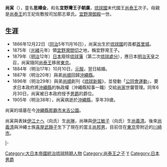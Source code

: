 {{東亞男性歷史人物
|名稱 =尚寅
|身份 =[[琉球國|琉球]][[王子|王子]]、[[大日本帝國|日本]][[男爵|男爵]]
|國家 ={{flag|琉球國}} → {{flag|Empire of Japan}}
|屆數 =
|最高職務 =
|前任 = 
|繼任 = 
|畫像 =[[File:Shō_In.jpg|200px]]
|說明 =尚寅
|姓 =
|名 =
|姓名 =尚寅
|字 =
|名乘 =朝廣
|位階 =
|官職 =
|封爵 ={{flagicon|琉球國}}宜野灣王子 → {{flagicon|Empire of Japan}}男爵
|封號 =
|御稱號 =
|宮號1 =
|宮號2 =
|封地 =[[宜野灣間切|宜野灣間切]]（1875年~1879年）
|神號 =
|尊號 =
|族裔 = 
|旗籍 =
|府邸 =
|世系 = 
|初名 =
|乳名 =
|幼名 =
|兒名 =
|童名 =
|小字 =
|別名 =
|號 =
|法號 =
|院號 =
|其他名號 =
|出生日期 ={{birth date|1866|12|22}}<br />（[[同治|同治]]五年十一月十六日）
|出生地點 ={{flag|琉球國}}[[首里城|首里城]]
|婚年 =
|逝世年 ={{death date and age|1905|2|17|1866|12|22}}<br />（[[明治|明治]]三十八年）
|逝世地 ={{flag|Empire of Japan}}[[沖繩縣|沖繩縣]][[首里城|首里城]]
|諡號 =
|墳墓 ={{link-ja|宜野灣御殿之墓|宜野湾御殿の墓}}
|父親 =[[尚泰王|尚泰王]]
|嫡母 =
|母親 =佐敷按司加那志
|元配 =
|正室 =
|妻 =大山按司加那志 伊江ナヘ（伊江朝永三女）
|繼室 =
|平妻 =
|側室 =
|元配之父 =
|元配之嫡母 =
|元配之母 =
|正室之父 =
|正室之嫡母 =
|正室之母 =
|妻之父 =
|妻之嫡母 =
|妻之母 =
|繼室之父 =
|繼室之嫡母 =
|繼室之母 =
|平妻之父 =
|平妻之嫡母 =
|平妻之母 =
|兄弟 =
|姊妹 =
|嫡兄弟 =
|嫡姊妹 =
|庶兄弟 =
|庶姊妹 =
|同胞兄弟 =[[尚典|尚典]]
|同胞姊妹 =
|異母兄弟 =[[尚順|尚順]]<br />尚秀<br />尚光<br />尚時
|異母姊妹 =
|異父兄弟 =
|異父姊妹 =
|繼兄弟 =
|繼姊妹 =
|子 =[[尚琳|尚琳]]<br>[[尚球|尚球]]
|女 =
|嫡子 =
|嫡女 =
|庶子 =
|庶女 =
|養子 =
|養女 =
|繼子 =
|繼女 =
|其他親屬 =
|出身 = 
|功名 = 
|經歷 =1896年創立琉球新報<br />1896年發起公同會運動<br />1896年6月30日被大日本帝國封為男爵
|著作 =
|注釋 =
}}

'''尚寅'''（{{bd|1866年|12月22日|1905年|2月17日|catIdx=S尚}}），童名'''思樽金'''，和名'''宜野灣王子朝廣'''，[[琉球國|琉球國]]末代國王[[尚泰王|尚泰王]]次子。母親是[[尚泰王|尚泰王]]的王妃佐敷按司加那志章氏。[[宜野灣御殿|宜野灣御殿]]一世。

== 生涯 ==

*1866年12月22日（[[同治|同治]]5年11月16日），尚寅出生於[[琉球國|琉球國]]的首都[[首里城|首里城]]。
*1875年（[[光緒|光緒]]元年）領[[宜野灣間切|宜野灣間切]]之地，稱宜野灣王子。
*1879年（[[明治|明治]]12年）[[日本|日本]]廢除[[琉球藩|琉球藩]]（第二次[[琉球處分|琉球處分]]），應日本[[明治天皇|明治天皇]]之召，尚寅隨同[[尚泰王|尚泰王]]移居[[東京|東京]]。
*1884年（明治17年）10月10日，[[元服|元服]]，翌日結婚。
*1887年（明治20年）與弟[[尚順|尚順]]回歸[[沖繩縣|沖繩縣]]。
*1896年（明治29年）與弟[[尚順|尚順]]創刊《[[琉球新報|琉球新報]]》，並發動「[[公同會運動|公同會運動]]」，要求日本政府將[[沖繩縣|沖繩縣]]的執政權（沖繩縣知事一職）交給[[第二尚氏|尚家]]世襲管理。同年6月30日，尚寅被日本政府授予[[男爵|男爵]]的爵位。
*1905年（明治38年），尚寅病逝於[[沖繩縣|沖繩縣]]，享年39歲。

尚寅的墳墓在今[[沖繩縣|沖繩縣]][[那霸市|那霸市]][[末吉公園|末吉公園]]。

尚寅與表妹[[伊江ナヘ|伊江ナヘ]]（向氏）生[[尚琳|尚琳]]，尚琳與[[伊江敏子|伊江敏子]]（向氏）生[[尚義清|尚義清]]。後來[[尚義清|尚義清]]與沖繩士族[[喜屋武靜子|喜屋武靜子]]生下了現在的當主[[尚邦男|尚邦男]]，目前住在[[東京|東京]]旁附近的[[川崎市|川崎市]]。

{{s-start}}
{{s-reg|other}}
|-
{{s-non|reason=頭銜新設立|}}
{{s-ttl|title={{link-ja|宜野灣御殿|宜野湾御殿}}家督<br>（第一世）|years=1875年–1905年}}
{{s-aft|after={{link-ja|尚琳|尚琳}}}}
{{s-end}}

{{Normdaten}}
{{DEFAULTSORT:Sho In}}
[[Category:大日本帝國統治琉球時期人物|Category:大日本帝國統治琉球時期人物]]
[[Category:尚泰王之子|Category:尚泰王之子]]
[[Category:琉球尚氏|Y]]
[[Category:日本男爵|Category:日本男爵]]